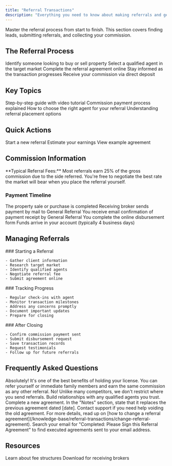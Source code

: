 ```yaml
---
title: "Referral Transactions"
description: "Everything you need to know about making referrals and getting paid"
---
```


Master the referral process from start to finish. This section covers finding leads, submitting referrals, and collecting your commission.

## The Referral Process

<Steps>
  <Step title="Find a Lead">
    Identify someone looking to buy or sell property
  </Step>
  <Step title="Choose a Partner Agent">
    Select a qualified agent in the target market
  </Step>
  <Step title="Submit the Referral">
    Complete the referral agreement online
  </Step>
  <Step title="Track Progress">
    Stay informed as the transaction progresses
  </Step>
  <Step title="Get Paid">
    Receive your commission via direct deposit
  </Step>
</Steps>

## Key Topics

<CardGroup cols={2}>
  <Card title="How to Submit a Referral" icon="paper-plane" href="/knowledge-base/referral-transactions/how-to-submit-referral">
    Step-by-step guide with video tutorial
  </Card>
  <Card title="Getting Paid" icon="dollar-sign" href="/knowledge-base/referral-transactions/how-to-get-paid">
    Commission payment process explained
  </Card>
  <Card title="Selecting Partner Agents" icon="users" href="/knowledge-base/referral-transactions/selecting-partner-agent">
    How to choose the right agent for your referral
  </Card>
  <Card title="Who Receives Referrals" icon="user-check" href="/knowledge-base/referral-transactions/who-receives-referral">
    Understanding referral placement options
  </Card>
</CardGroup>

## Quick Actions

<CardGroup cols={3}>
  <Card title="Submit Referral" icon="plus" href="https://app.generalreferral.com/members">
    Start a new referral
  </Card>
  <Card title="Commission Calculator" icon="calculator" href="https://www.generalreferral.com/commission-calculator">
    Estimate your earnings
  </Card>
  <Card title="Sample Agreement" icon="file-contract" href="https://app.generalreferral.com/GR-Referral-Agreement-SAMPLE.pdf">
    View example agreement
  </Card>
</CardGroup>

## Commission Information

<Info>
  **Typical Referral Fees:** Most referrals earn 25% of the gross commission due to the side referred. You're free to negotiate the best rate the market will bear when you place the referral yourself.
</Info>

### Payment Timeline

<Steps>
  <Step title="Transaction Closes">
    The property sale or purchase is completed
  </Step>
  <Step title="Commission Sent">
    Receiving broker sends payment by mail to General Referral
  </Step>
  <Step title="Notification">
    You receive email confirmation of payment receipt by General Referral
  </Step>
  <Step title="Submit Disbursement">
    You complete the online disbursement form
  </Step>
  <Step title="Direct Deposit">
    Funds arrive in your account (typically 4 business days)
  </Step>
</Steps>

## Managing Referrals

<Tabs>
  <Tab title="New Referrals">
    ### Starting a Referral

    - Gather client information
    - Research target market
    - Identify qualified agents
    - Negotiate referral fee
    - Submit agreement online
  </Tab>
  <Tab title="Active Referrals">
    ### Tracking Progress

    - Regular check-ins with agent
    - Monitor transaction milestones
    - Address any concerns promptly
    - Document important updates
    - Prepare for closing
  </Tab>
  <Tab title="Completed Referrals">
    ### After Closing

    - Confirm commission payment sent
    - Submit disbursement request
    - Save transaction records
    - Request testimonials
    - Follow up for future referrals
  </Tab>
</Tabs>

## Frequently Asked Questions

<AccordionGroup>
  <Accordion title="Can I refer myself or family members?">
    Absolutely! It's one of the best benefits of holding your license. You can refer yourself or immediate family members and earn the same commission as any other referral.
  </Accordion>
  <Accordion title="Do you restrict where I send referrals?">
    No! Unlike many competitors, we don't restrict where you send referrals. Build relationships with any qualified agents you trust.
  </Accordion>
  <Accordion title="How do I change a fully executed referral agreement?">
    Complete a new agreement. In the "Notes" section, state that it replaces the previous agreement dated [date]. Contact support if you need help voiding the old agreement. For more details, read up on [how to change a referral agreement](/knowledge-base/referral-transactions/change-referral-agreement).
  </Accordion>
  <Accordion title="Where do I find past referrals?">
    Search your email for "Completed: Please Sign this Referral Agreement" to find executed agreements sent to your email address.
  </Accordion>
</AccordionGroup>

## Resources

<CardGroup cols={2}>
  <Card title="Referral Fee Guide" icon="book" href="https://www.generalreferral.com/blog/referral-fees">
    Learn about fee structures
  </Card>
  <Card title="W9 Form" icon="file" href="https://drive.google.com/file/d/1EL2ZvK4ewS0fbR2kOgok196nVWU_5mqz/view">
    Download for receiving brokers
  </Card>
</CardGroup>